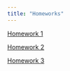 ```yaml
---
title: "Homeworks"
---
```


[Homework 1](Homework_Folder/HW1_2025.qmd)

[Homework 2](Homework_Folder/HW2_2025.qmd)

[Homework 3](Homework_Folder/HW3_2025.qmd)
